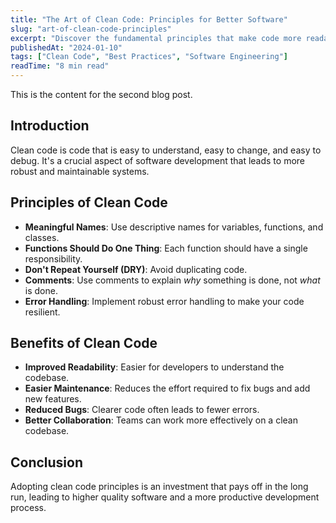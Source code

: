 ```yaml
---
title: "The Art of Clean Code: Principles for Better Software"
slug: "art-of-clean-code-principles"
excerpt: "Discover the fundamental principles that make code more readable, maintainable, and enjoyable to work with."
publishedAt: "2024-01-10"
tags: ["Clean Code", "Best Practices", "Software Engineering"]
readTime: "8 min read"
---
```


This is the content for the second blog post.

## Introduction

Clean code is code that is easy to understand, easy to change, and easy to debug. It's a crucial aspect of software development that leads to more robust and maintainable systems.

## Principles of Clean Code

- **Meaningful Names**: Use descriptive names for variables, functions, and classes.
- **Functions Should Do One Thing**: Each function should have a single responsibility.
- **Don't Repeat Yourself (DRY)**: Avoid duplicating code.
- **Comments**: Use comments to explain _why_ something is done, not _what_ is done.
- **Error Handling**: Implement robust error handling to make your code resilient.

## Benefits of Clean Code

- **Improved Readability**: Easier for developers to understand the codebase.
- **Easier Maintenance**: Reduces the effort required to fix bugs and add new features.
- **Reduced Bugs**: Clearer code often leads to fewer errors.
- **Better Collaboration**: Teams can work more effectively on a clean codebase.

## Conclusion

Adopting clean code principles is an investment that pays off in the long run, leading to higher quality software and a more productive development process.

